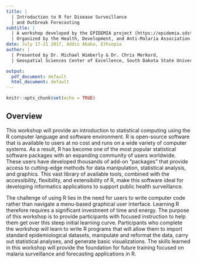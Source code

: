 ```yaml
---
title: |
  | Introduction to R for Disease Surveillance 
  | and Outbreak Forecasting
subtitle: |
  | A workshop developed by the EPIDEMIA project (https://epidemia.sdstate.edu) with support from the US National Institutes of Health
  | Organized by the Health, Development, and Anti-Malaria Association in collaboration with South Dakota State University and the Amhara National State Regional Health Bureau
date: July 17-21 2017, Addis Ababa, Ethiopia
author: |
  | Presented by Dr. Michael Wimberly & Dr. Chris Merkord,
  | Geospatial Sciences Center of Excellence, South Dakota State University

output:
  pdf_document: default
  html_document: default
---
```


\pagenumbering{gobble}

```r
knitr::opts_chunk$set(echo = TRUE)
```

## Overview

This workshop will provide an introduction to statistical computing using the R computer language and software environment. R is open-source software that is available to users at no cost and runs on a wide variety of computer systems. As a result, R has become one of the most popular statistical software packages with an expanding community of users worldwide. These users have developed thousands of add-on “packages” that provide access to cutting-edge methods for data manipulation, statistical analysis, and graphics. This vast library of available tools, combined with the accessibility, flexibility, and extensibility of R, make this software ideal for developing informatics applications to support public health surveillance.

The challenge of using R lies in the need for users to write computer code rather than navigate a menu-based graphical user interface. Learning R therefore requires a significant investment of time and energy. The purpose of this workshop is to provide participants with focused instruction to help them get over this steep initial learning curve. Participants who complete the workshop will learn to write R programs that will allow them to import standard epidemiological datasets, manipulate and reformat the data, carry out  statistical analyses, and generate basic visualizations. The skills learned in this workshop will provide the foundation for future training focused on malaria surveillance and forecasting applications in R.

